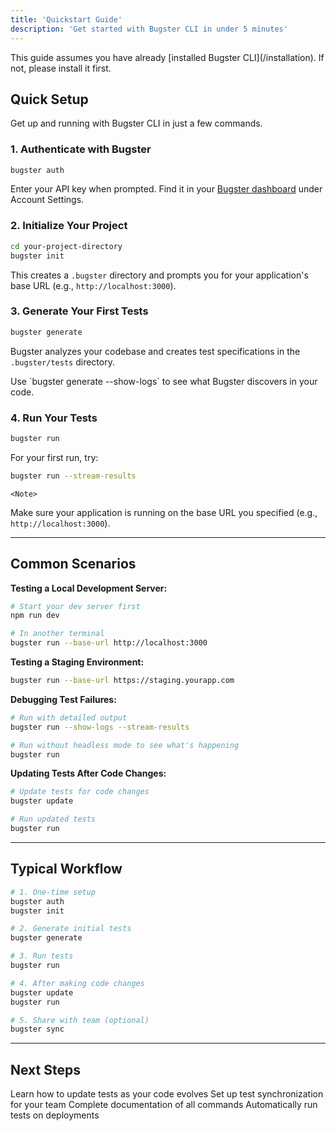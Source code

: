 ```yaml
---
title: 'Quickstart Guide'
description: 'Get started with Bugster CLI in under 5 minutes'
---
```


<Note>
  This guide assumes you have already [installed Bugster CLI](/installation). If not, please install it first.
</Note>

## Quick Setup

Get up and running with Bugster CLI in just a few commands.

### 1. Authenticate with Bugster

```bash
bugster auth
```

Enter your API key when prompted. Find it in your [Bugster dashboard](https://dashboard.bugster.dev) under Account Settings.

### 2. Initialize Your Project

```bash
cd your-project-directory
bugster init
```

This creates a `.bugster` directory and prompts you for your application's base URL (e.g., `http://localhost:3000`).

### 3. Generate Your First Tests

```bash
bugster generate
```

Bugster analyzes your codebase and creates test specifications in the `.bugster/tests` directory.

<Tip>
  Use `bugster generate --show-logs` to see what Bugster discovers in your code.
</Tip>

### 4. Run Your Tests

```bash
bugster run
```

For your first run, try:
```bash
bugster run --stream-results
```

    <Note>
  Make sure your application is running on the base URL you specified (e.g., `http://localhost:3000`).
    </Note>

---

## Common Scenarios

**Testing a Local Development Server:**
```bash
# Start your dev server first
npm run dev

# In another terminal
bugster run --base-url http://localhost:3000
```

**Testing a Staging Environment:**
```bash
bugster run --base-url https://staging.yourapp.com
```

**Debugging Test Failures:**
```bash
# Run with detailed output
bugster run --show-logs --stream-results

# Run without headless mode to see what's happening
bugster run
```

**Updating Tests After Code Changes:**
```bash
# Update tests for code changes
bugster update

# Run updated tests
bugster run
```

---

## Typical Workflow

```bash
# 1. One-time setup
bugster auth
bugster init

# 2. Generate initial tests
bugster generate

# 3. Run tests
bugster run

# 4. After making code changes
bugster update
bugster run

# 5. Share with team (optional)
bugster sync
```

---

## Next Steps

<CardGroup cols={2}>
  <Card title="Test Maintenance" icon="wrench" href="/commands/test-maintenance">
    Learn how to update tests as your code evolves
</Card>

  <Card title="Team Collaboration" icon="users" href="/commands/team-collaboration">
    Set up test synchronization for your team
</Card>

  <Card title="CLI Reference" icon="book" href="/cli-usage-reference">
    Complete documentation of all commands
</Card>

  <Card title="GitHub Integration" icon="github" href="/integrations/github">
    Automatically run tests on deployments
</Card>
</CardGroup>
